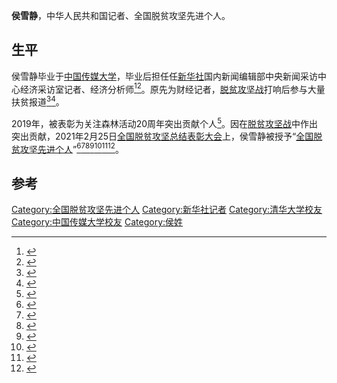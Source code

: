 '''侯雪静'''，中华人民共和国记者、全国脱贫攻坚先进个人。

== 生平 ==
侯雪静毕业于[[中国传媒大学|中国传媒大学]]，毕业后担任任[[新华社|新华社]]国内新闻编辑部中央新闻采访中心经济采访室记者、经济分析师<ref>{{cite web |author=小五 |title=喜报 清华五道口校友荣获“全国脱贫攻坚先进个人”表彰 |url=https://mp.weixin.qq.com/s/o781vqBwKdJbKn9fa6i3Xw |website=清华五道口 |publisher=清华大学五道口金融学院 |accessdate=2021-04-10 |date=2021-02-27 |via=微信公众号 |archive-date=2021-04-10 |archive-url=https://web.archive.org/web/20210410023929/https://mp.weixin.qq.com/s/o781vqBwKdJbKn9fa6i3Xw |dead-url=no }}</ref><ref>{{cite web |title=侯雪静的专栏 |url=http://space.xinhua08.com/houxuejing |website=中国金融信息网 |accessdate=2021-04-10 |archive-date=2021-04-10 |archive-url=https://web.archive.org/web/20210410055019/http://space.xinhua08.com/houxuejing |dead-url=no }}</ref>。原先为财经记者，[[脱贫攻坚战|脱贫攻坚战]]打响后参与大量扶贫报道<ref>{{cite web |author=梁鹏 |title=第二十一届记者节：致敬坚守的你 |url=http://www.tsjc.tsinghua.edu.cn/info/1017/1133.htm |website=清华大学新闻与传播学院 |accessdate=2021-04-10 |date=2020-11-09 |archive-date=2021-04-10 |archive-url=https://web.archive.org/web/20210410050926/http://www.tsjc.tsinghua.edu.cn/info/1017/1133.htm |dead-url=no }}</ref><ref>{{cite web |editor1=李睿洁 |editor2=张慧萍 |editor3=叶梦露 |title=校友喜讯 国家级表彰！两名中传校友荣获“全国脱贫攻坚先进个人”称号 |url=https://mp.weixin.qq.com/s/LaoeFnzeHzMJSemdPpBQ7Q |website=中国传媒大学校友会 |accessdate=2021-04-10 |date=2021-03-08 |via=微信公众号 |archive-date=2021-04-10 |archive-url=https://web.archive.org/web/20210410051124/https://mp.weixin.qq.com/s/LaoeFnzeHzMJSemdPpBQ7Q |dead-url=no }}</ref>。

2019年，被表彰为关注森林活动20周年突出贡献个人<ref>{{cite news |editor=王钰 |title=关于表彰关注森林活动20周年突出贡献单位和个人的决定 |url=http://www.greentimes.com/greentimepaper/html/2019-05/28/content_3333411.htm |accessdate=2021-04-10 |work=中国绿色时报 |date=2019-05-28}}</ref>。因在[[脱贫攻坚战|脱贫攻坚战]]中作出突出贡献，2021年2月25日[[全国脱贫攻坚总结表彰大会|全国脱贫攻坚总结表彰大会]]上，侯雪静被授予“[[全国脱贫攻坚先进个人|全国脱贫攻坚先进个人]]”<ref>{{Cite web|title=关于全国脱贫攻坚先进个人先进集体拟表彰对象的公示|url=https://www.chinanews.com/gn/2021/02-10/9409480.shtml|accessdate=2021-03-12|work=[[中新网|中新网]]|archive-date=2021-02-15|archive-url=https://web.archive.org/web/20210215003222/http://www.chinanews.com/gn/2021/02-10/9409480.shtml|dead-url=no}}</ref><ref>{{Cite web|title=全国脱贫攻坚1981名先进个人和1501个先进集体名单发布|url=https://www.thepaper.cn/newsDetail_forward_11460123|accessdate=2021-03-12|work=[[澎湃新闻|澎湃新闻]]|archive-date=2021-02-28|archive-url=https://web.archive.org/web/20210228125058/https://www.thepaper.cn/newsDetail_forward_11460123|dead-url=no}}</ref><ref>{{Cite web|title=全国脱贫攻坚先进个人1981名、先进集体1501个 名单公布|url=https://www.bjnews.com.cn/detail/161425514215596.html|accessdate=2021-03-12|work=[[北京新闻网|北京新闻网]]|archive-date=2021-08-20|archive-url=https://web.archive.org/web/20210820171915/https://www.bjnews.com.cn/detail/161425514215596.html|dead-url=no}}</ref><ref>{{cite web | title=关于表彰全国脱贫攻坚先进个人和先进集体的决定 | website=人民日报 | date=2013-07-17 | url=http://paper.people.com.cn/rmrb/html/2021-02/26/nw.D110000renmrb_20210226_4-03.htm | language=zh | access-date=2021-03-17 | archive-date=2021-08-13 | archive-url=https://web.archive.org/web/20210813225632/http://paper.people.com.cn/rmrb/html/2021-02/26/nw.D110000renmrb_20210226_4-03.htm | dead-url=no }}</ref><ref>{{cite web | title=全国脱贫攻坚先进个人名单 | website=光明日报-光明网 | url=https://epaper.gmw.cn/gmrb/html/2021-02/26/nw.D110000gmrb_20210226_1-08.htm | language=zh | access-date=2021-03-17 | archive-date=2021-12-03 | archive-url=https://web.archive.org/web/20211203003331/https://epaper.gmw.cn/gmrb/html/2021-02/26/nw.D110000gmrb_20210226_1-08.htm | dead-url=no }}</ref><ref>{{cite web | title=全国脱贫攻坚1981名先进个人和1501个先进集体名单发布 | website=东方网 | date=2021-02-25 | url=https://n.eastday.com/pnews/161425172177019915 | language=zh | access-date=2021-03-17 | archive-date=2021-12-03 | archive-url=https://web.archive.org/web/20211203003339/https://n.eastday.com/pnews/161425172177019915 | dead-url=no }}</ref><ref>{{cite web | title=中共中央国务院关于表彰全国脱贫攻坚先进个人和先进集体的决定 | website=[[环球网|环球网]] | url=https://china.huanqiu.com/article/424sBpZGkdl | language=zh | access-date=2021-03-17 | archive-date=2021-08-20 | archive-url=https://web.archive.org/web/20210820144800/https://china.huanqiu.com/article/424sBpZGkdl | dead-url=no }}</ref>。

==参考==
{{Reflist|3}}

{{Authority control}}
{{DEFAULTSORT:H}}
[[Category:全国脱贫攻坚先进个人|Category:全国脱贫攻坚先进个人]]
[[Category:新华社记者|Category:新华社记者]]
[[Category:清华大学校友|Category:清华大学校友]]
[[Category:中国传媒大学校友|Category:中国传媒大学校友]]
[[Category:侯姓|Category:侯姓]]